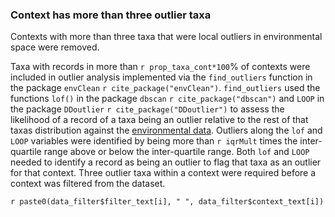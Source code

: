 ### Context has more than three outlier taxa

Contexts with more than three taxa that were local outliers in environmental space were removed.

Taxa with records in more than `r prop_taxa_cont*100`% of contexts were included in outlier analysis implemented via the `find_outliers` function in the package `envClean` `r cite_package("envClean")`. `find_outliers` used the functions `lof()` in the package `dbscan` `r cite_package("dbscan")` and `LOOP` in the package `DDoutlier` `r cite_package("DDoutlier")` to assess the likelihood of a record of a taxa being an outlier relative to the rest of that taxas distribution against the [environmental data](#envDataSources). Outliers along the `lof` and `LOOP` variables were identified by being more than `r iqrMult` times the inter-quartile range above or below the inter-quartile range. Both `lof` and `LOOP` needed to identify a record as being an outlier to flag that taxa as an outlier for that context. Three outlier taxa within a context were required before a context was filtered from the dataset.

`r paste0(data_filter$filter_text[i], " ", data_filter$context_text[i])`

<br>
